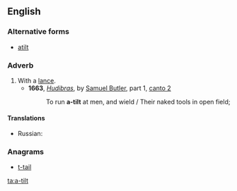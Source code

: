 ==English==

===Alternative forms===
* [[atilt]]

===Adverb===
{{en-adv}}

# With a [[lance]].
#* '''1663''', ''[[w:Hudibras|Hudibras]]'', by [[w:Samuel Butler (poet)|Samuel Butler]], part 1, [[s:Hudibras/Part 1/Canto 2|canto 2]]
#*: To run '''a-tilt''' at men, and wield / Their naked tools in open field;
====Translations====
{{trans-top|with a lance}}
* Russian: {{t|ru|[[с]] [[копьё|копьём]] [[напереве́с]]}}
{{trans-mid}}
{{trans-bottom}}

===Anagrams===
* [[t-tail#English|t-tail]]

[[ta:a-tilt]]